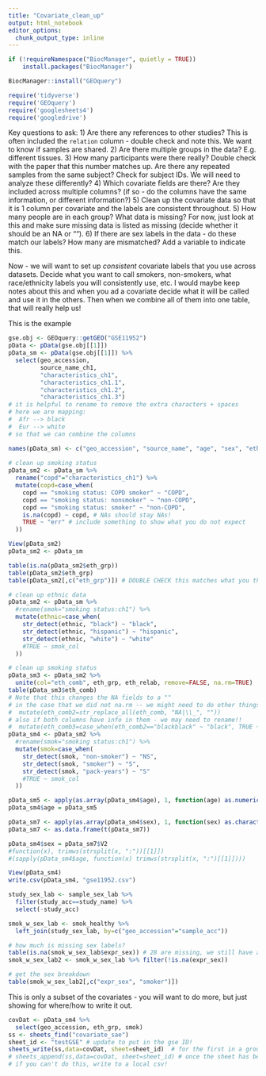```yaml
---
title: "Covariate_clean_up"
output: html_notebook
editor_options: 
  chunk_output_type: inline
---
```

```r
if (!requireNamespace("BiocManager", quietly = TRUE))
    install.packages("BiocManager")

BiocManager::install("GEOquery")
```

```r
require('tidyverse')
require('GEOquery')
require('googlesheets4') 
require('googledrive')
```


Key questions to ask:
1) Are there any references to other studies? This is often included the `relation` column - double check and note this. We want to know if samples are shared.
2) Are there multiple groups in the data? E.g. different tissues.
3) How many participants were there really? Double check with the paper that this number matches up. Are there any repeated samples from the same subject? Check for subject IDs. We will need to analyze these differently?
4) Which covariate fields are there? Are they included across multiple columns? (if so - do the columns have the same information, or different information?)
5) Clean up the covariate data so that it is 1 column per covariate and the labels are consistent throughout.
5) How many people are in each group? What data is missing? For now, just look at this and make sure missing data is listed as missing (decide whether it should be an NA or "").
6) If there are sex labels in the data - do these match our labels? How many are mismatched? Add a variable to indicate this.

Now - we will want to set up *consistent* covariate labels that you use across datasets. Decide what you want to call smokers, non-smokers, what race/ethnicity labels you will consistently use, etc. I would maybe keep notes about this and when you ad a covariate decide what it will be called and use it in the others. Then when we combine all of them into one table, that will really help us!


This is the example 
```r
gse.obj <- GEOquery::getGEO("GSE11952") 
pData <- pData(gse.obj[[1]]) 
pData_sm <- pData(gse.obj[[1]]) %>% 
  select(geo_accession, 
         source_name_ch1, 
         "characteristics_ch1",
         "characteristics_ch1.1",
         "characteristics_ch1.2",
         "characteristics_ch1.3")
# it is helpful to rename to remove the extra characters + spaces
# here we are mapping:
#  Afr --> black
#  Eur --> white
# so that we can combine the columns

names(pData_sm) <- c("geo_accession", "source_name", "age", "sex", "ethnic", "smok")
  
# clean up smoking status
pData_sm2 <- pData_sm %>%
  rename("copd"="characteristics_ch1") %>%
  mutate(copd=case_when(
    copd == "smoking status: COPD smoker" ~ "COPD",
    copd == "smoking status: nonsmoker" ~ "non-COPD",
    copd == "smoking status: smoker" ~ "non-COPD",
    is.na(copd) ~ copd, # NAs should stay NAs! 
    TRUE ~ "err" # include something to show what you do not expect
  ))

View(pData_sm2)
pData_sm2 <- pData_sm

table(is.na(pData_sm2$eth_grp))
table(pData_sm2$eth_grp)
table(pData_sm2[,c("eth_grp")]) # DOUBLE CHECK this matches what you think

# clean up ethnic data
pData_sm2 <- pData_sm %>% 
  #rename(smok="smoking status:ch1") %>%
  mutate(ethnic=case_when(
    str_detect(ethnic, "black") ~ "black",
    str_detect(ethnic, "hispanic") ~ "hispanic",
    str_detect(ethnic, "white") ~ "white"
    #TRUE ~ smok_col
  ))

# clean up smoking status
pData_sm3 <- pData_sm2 %>% 
  unite(col="eth_comb", eth_grp, eth_relab, remove=FALSE, na.rm=TRUE) 
table(pData_sm3$eth_comb)
# Note that this changes the NA fields to a ""
# in the case that we did not na.rm -- we might need to do other things!
#  mutate(eth_comb2=str_replace_all(eth_comb, "NA|\\_", "")) 
# also if both columns have info in them - we may need to rename!!
#  mutate(eth_comb3=case_when(eth_comb2=="blackblack" ~ "black", TRUE ~ eth_comb  ))
pData_sm4 <- pData_sm2 %>% 
  #rename(smok="smoking status:ch1") %>%
  mutate(smok=case_when(
    str_detect(smok, "non-smoker") ~ "NS",
    str_detect(smok, "smoker") ~ "S",
    str_detect(smok, "pack-years") ~ "S"
    #TRUE ~ smok_col
  ))

pData_sm5 <- apply(as.array(pData_sm4$age), 1, function(age) as.numeric(str_extract_all(age, "[0-9]+")[[1]]))
pData_sm4$age = pData_sm5

pData_sm7 <- apply(as.array(pData_sm4$sex), 1, function(sex) as.character(trimws(strsplit(sex, ":")[[1]])))
pData_sm7 <- as.data.frame(t(pData_sm7))

pData_sm4$sex = pData_sm7$V2
#function(x), trimws(strsplit(x, ":"))[[1]])
#(sapply(pData_sm4$age, function(x) trimws(strsplit(x, ":")[[1]])))

View(pData_sm4)
write.csv(pData_sm4, "gse11952.csv")
```

```r
study_sex_lab <- sample_sex_lab %>% 
  filter(study_acc==study_name) %>% 
  select(-study_acc)

smok_w_sex_lab <- smok_healthy %>%
  left_join(study_sex_lab, by=c("geo_accession"="sample_acc"))

# how much is missing sex labels?
table(is.na(smok_w_sex_lab$expr_sex)) # 28 are missing, we still have a fair number
smok_w_sex_lab2 <- smok_w_sex_lab %>% filter(!is.na(expr_sex))

# get the sex breakdown
table(smok_w_sex_lab2[,c("expr_sex", "smoker")])
```


This is only a subset of the covariates - you will want to do more, but just showing for where/how to write it out.
```r
covDat <- pData_sm4 %>% 
  select(geo_accession, eth_grp, smok) 
ss <- sheets_find("covariate_sae")
sheet_id <- "testGSE" # update to put in the gse ID!
sheets_write(ss,data=covDat, sheet=sheet_id)  # for the first in a group
# sheets_append(ss,data=covDat, sheet=sheet_id) # once the sheet has been created if you want to update
# if you can't do this, write to a local csv!
```